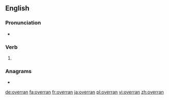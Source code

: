 ==English==

===Pronunciation===
* {{a|US}} {{IPA|/oʊ.vɚ.ɹan/|lang=en}}

===Verb===
{{head|en|verb form}}

# {{en-simple past of|overrun}}

===Anagrams===
* {{l|en|ran over}}

[[de:overran]]
[[fa:overran]]
[[fr:overran]]
[[ja:overran]]
[[pl:overran]]
[[vi:overran]]
[[zh:overran]]